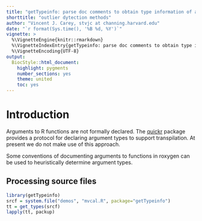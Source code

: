 ```yaml
---
title: "getTypeinfo: parse doc comments to obtain type information of arguments and return values"
shorttitle: "outlier dytection methods"
author: "Vincent J. Carey, stvjc at channing.harvard.edu"
date: "`r format(Sys.time(), '%B %d, %Y')`"
vignette: >
  %\VignetteEngine{knitr::rmarkdown}
  %\VignetteIndexEntry{getTypeinfo: parse doc comments to obtain type information}
  %\VignetteEncoding{UTF-8}
output:
  BiocStyle::html_document:
    highlight: pygments
    number_sections: yes
    theme: united
    toc: yes
---
```


# Introduction

Arguments to R functions are not formally declared.
The [quickr](https://github.com/t-kalinowski/quickr) package
provides a protocol for declaring argument types to
support transpilation.  At present we do not make use
of this approach.

Some conventions of documenting arguments to functions
in roxygen can be used to heuristically determine
argument types.

## Processing source files

```r
library(getTypeinfo)
srcf = system.file("demos", "mvcal.R", package="getTypeinfo")
tt = get_types(srcf)
lapply(tt, packup)
```

